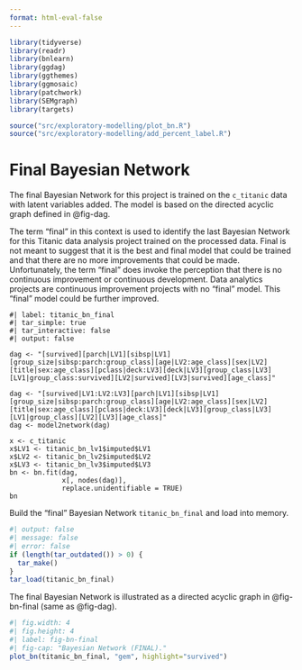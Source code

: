 ```yaml
---
format: html-eval-false
---
```


::: {.content-visible when-format="html-eval-false"}
```r
library(tidyverse)
library(readr)
library(bnlearn)
library(ggdag)
library(ggthemes)
library(ggmosaic)
library(patchwork)
library(SEMgraph)
library(targets)

source("src/exploratory-modelling/plot_bn.R")
source("src/exploratory-modelling/add_percent_label.R")
```
:::

# Final Bayesian Network

The final Bayesian Network for this project is trained on the `c_titanic` data with latent variables added. The model is based on the directed acyclic graph defined in @fig-dag.

The term "final" in this context is used to identify the last Bayesian Network for this Titanic data analysis project trained on the processed data. Final is not meant to suggest that it is the best and final model that could be trained and that there are no more improvements that could be made. Unfortunately, the term "final" does invoke the perception that there is no continuous improvement or continuous development. Data analytics projects are continuous improvement projects with no "final" model. This "final" model could be further improved.

```targets
#| label: titanic_bn_final
#| tar_simple: true
#| tar_interactive: false
#| output: false

dag <- "[survived][parch|LV1][sibsp|LV1][group_size|sibsp:parch:group_class][age|LV2:age_class][sex|LV2][title|sex:age_class][pclass|deck:LV3][deck|LV3][group_class|LV3][LV1|group_class:survived][LV2|survived][LV3|survived][age_class]"

dag <- "[survived|LV1:LV2:LV3][parch|LV1][sibsp|LV1][group_size|sibsp:parch:group_class][age|LV2:age_class][sex|LV2][title|sex:age_class][pclass|deck:LV3][deck|LV3][group_class|LV3][LV1|group_class][LV2][LV3][age_class]"
dag <- model2network(dag)

x <- c_titanic
x$LV1 <- titanic_bn_lv1$imputed$LV1
x$LV2 <- titanic_bn_lv2$imputed$LV2
x$LV3 <- titanic_bn_lv3$imputed$LV3
bn <- bn.fit(dag,
             x[, nodes(dag)],
             replace.unidentifiable = TRUE)
bn
```

Build the "final" Bayesian Network `titanic_bn_final` and load into memory.

```r
#| output: false
#| message: false
#| error: false
if (length(tar_outdated()) > 0) {
  tar_make()
}
tar_load(titanic_bn_final)
```

The final Bayesian Network is illustrated as a directed acyclic graph in @fig-bn-final (same as @fig-dag).

```r
#| fig.width: 4
#| fig.height: 4
#| label: fig-bn-final
#| fig-cap: "Bayesian Network (FINAL)."
plot_bn(titanic_bn_final, "gem", highlight="survived")
```
